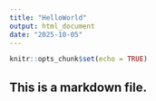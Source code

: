---
title: "HelloWorld"
output: html_document
date: "2025-10-05"
---

```{r setup, include=FALSE}
knitr::opts_chunk$set(echo = TRUE)
```

## This is a markdown file.